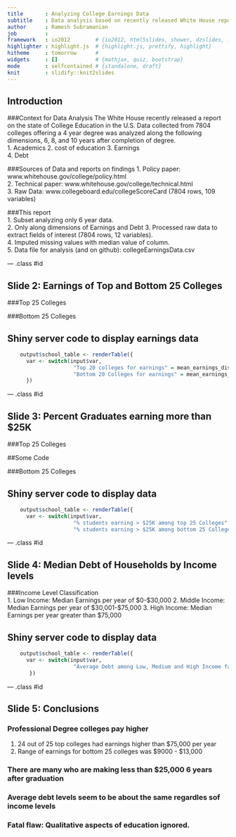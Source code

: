 ```yaml
---
title       : Analyzing College Earnings Data 
subtitle    : Data analysis based on recently released White House report 
author      : Ramesh Subramanian
job         : 
framework   : io2012        # {io2012, html5slides, shower, dzslides, ...}
highlighter : highlight.js  # {highlight.js, prettify, highlight}
hitheme     : tomorrow      # 
widgets     : []            # {mathjax, quiz, bootstrap}
mode        : selfcontained # {standalone, draft}
knit        : slidify::knit2slides
---
```


## Introduction

###Context for Data Analysis
The White House recently released a report on the state of College Education in the U.S.
Data collected from 7804 colleges offering a 4 year degree was analyzed along the following dimensions, 6, 8, and 10 years after completion of degree.  
1. Academics
2. cost of education
3. Earnings  
4. Debt

###Sources of Data and reports on findings 
1. Policy paper: www.whitehouse.gov/college/policy.html   
2. Technical paper: www.whitehouse.gov/college/technical.html  
3. Raw Data:  www.collegeboard.edu/collegeScoreCard (7804 rows, 109 variables)

###This report  
1.  Subset analyzing only 6 year data.  
2.  Only along dimensions of Earnings and Debt
3.  Processed raw data to extract fields of interest (7804 rows, 12 variables).  
4.  Imputed missing values with median value of column.  
5.  Data file for analysis (and on github): collegeEarningsData.csv


--- .class #id 

## Slide 2: Earnings of Top and Bottom 25 Colleges

###Top 25 Colleges

###Bottom 25 Colleges

## Shiny server code to display earnings data
```r
    output$school_table <- renderTable({ 
      var <- switch(input$var, 
                     "Top 20 colleges for earnings" = mean_earnings_display_top25,
                     "Bottom 20 Colleges for earnings" = mean_earnings_display_bottom25)
      })
```

--- .class #id

## Slide 3: Percent Graduates earning more than $25K

###Top 25 Colleges

##Some Code

###Bottom 25 Colleges

## Shiny server code to display data
```r
    output$school_table <- renderTable({ 
      var <- switch(input$var, 
                     "% students earning > $25K among top 25 Colleges" = gt_25k_earnings_display_top25,
                     "% students earning > $25K among bottom 25 Colleges" = gt_25k_earnings_display_bottom25)    })
```

--- .class #id

## Slide 4: Median Debt of Households by Income levels

###Income Level Classification  
1.  Low Income: Median Earnings per year of $0-$30,000
2.  Middle Income: Median Earnings per year of $30,001-$75,000
3.  High Income: Median Earnings per year greater than $75,000

## Shiny server code to display data
```r
    output$school_table <- renderTable({ 
      var <- switch(input$var, 
                     "Average Debt among Low, Medium and High Income families" = debt_data)
       })
```

--- .class #id

## Slide 5: Conclusions

### Professional Degree colleges pay higher  

1. 24 out of 25 top colleges had earnings higher than $75,000 per year
2. Range of earnings for bottom 25 colleges was $9000 - $13,000

### There are many who are making less than $25,000 6 years after graduation


### Average debt levels seem to be about the same regardles sof income levels

### Fatal flaw: Qualitative aspects of education ignored.
